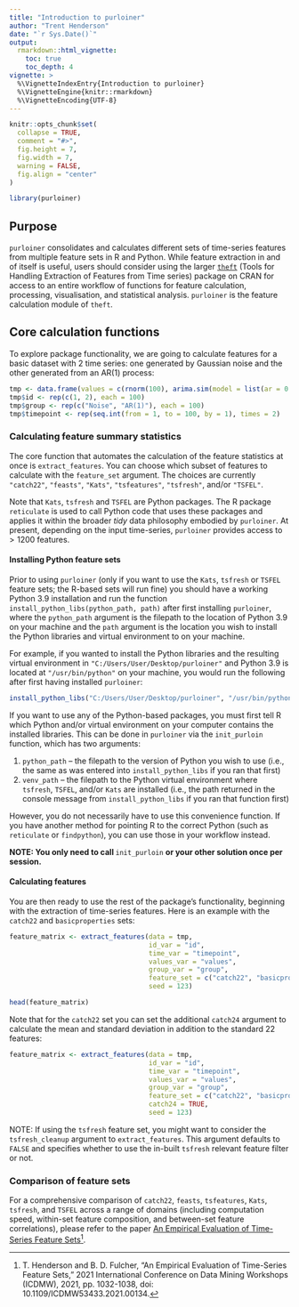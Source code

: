 ```yaml
---
title: "Introduction to purloiner"
author: "Trent Henderson"
date: "`r Sys.Date()`"
output:
  rmarkdown::html_vignette:
    toc: true
    toc_depth: 4
vignette: >
  %\VignetteIndexEntry{Introduction to purloiner}
  %\VignetteEngine{knitr::rmarkdown}
  %\VignetteEncoding{UTF-8}
---
```


```r
knitr::opts_chunk$set(
  collapse = TRUE,
  comment = "#>",
  fig.height = 7,
  fig.width = 7,
  warning = FALSE,
  fig.align = "center"
)
```

```r
library(purloiner)
```

## Purpose

`purloiner` consolidates and calculates different sets of time-series features from multiple feature sets in R and Python. While feature extraction in and of itself is useful, users should consider using the larger [`theft`](https://github.com/hendersontrent/theft/tree/main) (Tools for Handling Extraction of Features from Time series) package on CRAN for access to an entire workflow of functions for feature calculation, processing, visualisation, and statistical analysis. `purloiner` is the feature calculation module of `theft`.

## Core calculation functions

To explore package functionality, we are going to calculate features for a basic dataset with 2 time series: one generated by Gaussian noise and the other generated from an AR(1) process:

```r
tmp <- data.frame(values = c(rnorm(100), arima.sim(model = list(ar = 0.8), n = 100)))
tmp$id <- rep(c(1, 2), each = 100)
tmp$group <- rep(c("Noise", "AR(1)"), each = 100)
tmp$timepoint <- rep(seq.int(from = 1, to = 100, by = 1), times = 2)
```

### Calculating feature summary statistics

The core function that automates the calculation of the feature statistics at once is `extract_features`. You can choose which subset of features to calculate with the `feature_set` argument. The choices are currently `"catch22"`, `"feasts"`, `"Kats"`, `"tsfeatures"`, `"tsfresh"`, and/or `"TSFEL"`.

Note that `Kats`, `tsfresh` and `TSFEL` are Python packages. The R package `reticulate` is used to call Python code that uses these packages and applies it within the broader *tidy* data philosophy embodied by `purloiner`. At present, depending on the input time-series, `purloiner` provides access to $>1200$ features.

#### Installing Python feature sets

Prior to using `purloiner` (only if you want to use the `Kats`, `tsfresh` or `TSFEL` feature sets; the R-based sets will run fine) you should have a working Python 3.9 installation and run the function `install_python_libs(python_path, path)` after first installing `purloiner`, where the `python_path` argument is the filepath to the location of Python 3.9 on your machine and the `path` argument is the location you wish to install the Python libraries and virtual environment to on your machine.

For example, if you wanted to install the Python libraries and the resulting virtual environment in `"C:/Users/User/Desktop/purloiner"` and Python 3.9 is located at `"/usr/bin/python"` on your machine, you would run the following after first having installed `purloiner`:

```r
install_python_libs("C:/Users/User/Desktop/purloiner", "/usr/bin/python")
```

If you want to use any of the Python-based packages, you must first tell R which Python and/or virtual environment on your computer contains the installed libraries. This can be done in `purloiner` via the `init_purloin` function, which has two arguments:

1. `python_path` -- the filepath to the version of Python you wish to use (i.e., the same as was entered into `install_python_libs` if you ran that first)
2. `venv_path` -- the filepath to the Python virtual environment where `tsfresh`, `TSFEL`, and/or `Kats` are installed (i.e., the path returned in the console message from `install_python_libs` if you ran that function first)

However, you do not necessarily have to use this convenience function. If you have another method for pointing R to the correct Python (such as `reticulate` or `findpython`), you can use those in your workflow instead.

**NOTE: You only need to call ** `init_purloin` **or your other solution once per session.**

#### Calculating features

You are then ready to use the rest of the package's functionality, beginning with the extraction of time-series features. Here is an example with the `catch22` and `basicproperties` sets:

```r
feature_matrix <- extract_features(data = tmp,
                                   id_var = "id",
                                   time_var = "timepoint",
                                   values_var = "values",
                                   group_var = "group",
                                   feature_set = c("catch22", "basicproperties"),
                                   seed = 123)

head(feature_matrix)
```

Note that for the `catch22` set you can set the additional `catch24` argument to calculate the mean and standard deviation in addition to the standard 22 features:

```r
feature_matrix <- extract_features(data = tmp,
                                   id_var = "id",
                                   time_var = "timepoint",
                                   values_var = "values",
                                   group_var = "group",
                                   feature_set = c("catch22", "basicproperties"),
                                   catch24 = TRUE,
                                   seed = 123)
```

NOTE: If using the `tsfresh` feature set, you might want to consider the `tsfresh_cleanup` argument to `extract_features`. This argument defaults to `FALSE` and specifies whether to use the in-built `tsfresh` relevant feature filter or not.

### Comparison of feature sets

For a comprehensive comparison of `catch22`, `feasts`, `tsfeatures`, `Kats`, `tsfresh`, and `TSFEL` across a range of domains (including computation speed, within-set feature composition, and between-set feature correlations), please refer to the paper [An Empirical Evaluation of Time-Series Feature Sets](https://ieeexplore.ieee.org/document/9679937)^[T. Henderson and B. D. Fulcher, "An Empirical Evaluation of Time-Series Feature Sets," 2021 International Conference on Data Mining Workshops (ICDMW), 2021, pp. 1032-1038, doi: 10.1109/ICDMW53433.2021.00134.].
